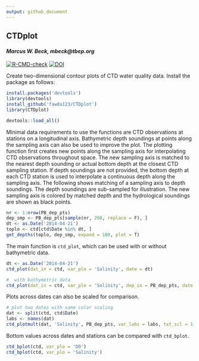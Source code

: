 ```yaml
---
output: github_document
---
```


## CTDplot

#### *Marcus W. Beck, mbeck@tbep.org*

[![R-CMD-check](https://github.com/fawda123/CTDplot/workflows/R-CMD-check/badge.svg)](https://github.com/fawda123/CTDplot/actions)
[![DOI](https://zenodo.org/badge/41971249.svg)](https://zenodo.org/badge/latestdoi/41971249)

Create two-dimensional contour plots of CTD water quality data. Install the package as follows:

```r
install.packages('devtools')
library(devtools)
install_github('fawda123/CTDplot')
library(CTDplot)
```

```r
devtools::load_all()
```

Minimal data requirements to use the functions  are CTD observations at stations on a longitudinal axis.  Bathymetric depth soundings at points along the sampling axis can also be used to improve the plot.  The plotting function first creates new points along the sampling axis for interpolating CTD observations throughout space.  The new sampling axis is matched to the nearest depth sounding or actual bottom depth at the closest CTD sampling station.  If depth soundings are not provided, the bottom depth at each CTD station is used to interpolate a continuous depth along the sampling axis. The following shows matching of a sampling axis to depth soundings. The depth soundings are sub-sampled for illustration.  The new sampling axis is colored by matched depth and the hydrological soundings are shown as black points.
```r
nr <- 1:nrow(PB_dep_pts)
dep_smp <- PB_dep_pts[sample(nr, 200, replace = F), ]
dt <- as.Date('2014-04-21')
toplo <- ctd[ctd$Date %in% dt, ]
get_depths(toplo, dep_smp, expand = 100, plot = T)
```

The main function is `ctd_plot`, which can be used with or without bathymetric data. 
```r
dt <- as.Date('2014-04-21')
ctd_plot(dat_in = ctd, var_plo = 'Salinity', date = dt)

#  with bathymetric data
ctd_plot(dat_in = ctd, var_plo = 'Salinity', dep_in = PB_dep_pts, date = dt)
```

Plots across dates can also be scaled for comparison.
```r
# plot two dates with same color scaling
dat <- split(ctd, ctd$Date)
labs <- names(dat)
ctd_plotmult(dat, 'Salinity', PB_dep_pts, var_labs = labs, txt_scl = 1.5)
```

Bottom values across dates and stations can be compared with `ctd_bplot`.
```r
ctd_bplot(ctd, var_plo = 'DO')
ctd_bplot(ctd, var_plo = 'Salinity')
```

